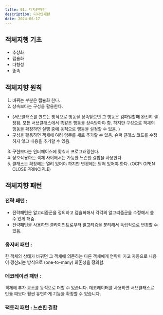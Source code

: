 ```yaml
---
title: 01. 디자인패턴 
description: 디자인패턴
date: 2024-06-17
---
```

## 객체지행 기초
- 추상화
- 캡슐화
- 다형성
- 종속

## 객체지향 원칙
1. 바뀌는 부분은 캡슐화 한다.
2. 상속보다는 구성을 활용한다. 
  - (서브클래스를 만드는 방식으로 행동을 상속받으면 그 행동은 컴파일할때 완전히 결정됨. 모든 서브클래스에서 똑같은 행동을 상속받아야 함. 하지만 구성으로 객체의 행동을 확장하면 실행 중에 동적으로 행동을 설정할 수 있음. )
  - 구성을 활용하면 객체에 여러 임무를 새로 추가할 수 있음. 슈퍼 클래스 코드를 수정하지 않고 내용을 추가할 수 있음. 
3. 구현보다는 인터페이스에 맞춰서 프로그래밍한다.
4. 상호작용하는 객체 사이에서는 가능한 느슨한 결합을 사용한다.
5. 클래스는 확장에는 열려 있어야 하지만 변경에는 닫혀 있어야 한다. (OCP: OPEN CLOSE PRINCIPLE)

## 객체지향 패턴
###  전략 패턴 : 
- 전략패턴은 알고리즘군을 정의하고 캡슐화해서 각각의 알고리즘군을 수정해서 쓸 수 있게 해줌.
- 전략패턴을 사용하면 클라이언트로부터 알고리즘을 분리해서 독립적으로 변경할 수 있음. 


###  옵저버 패턴 : 
한 객체의 상태가 바뀌면 그 객체에 의존하는 다른 객체에게 연락이 가고 자동으로 내용이 갱신되는 방식으로 (one-to-many) 의존성을 정의함.


### 데코레이션 패턴 :
객체에 추가 요소를 동적으로 더할 수 있습니다. 데코레이터를 사용하면 서브클래스르 만들 때보다 훨씬 유연하게 기능을 확장할 수 있습니다. 

### 팩토리 패턴 : 느슨한 결합